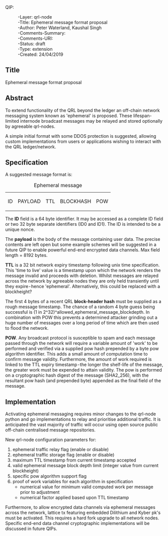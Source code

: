 QIP: 
:-Layer: qrl-node
:-Title: Ephemeral message format proposal
:-Author: Peter Waterland, Kaushal Singh
:-Comments-Summary: 
:-Comments-URI: 
:-Status: draft
:-Type: extension
:-Created: 24/04/2019



== Title ==
Ephemeral message format proposal 


== Abstract ==
To extend functionality of the QRL beyond the ledger an off-chain network messaging system known as 'ephemeral' is proposed. These lifespan-limited internode broadcast messages may be relayed and stored optionally by agreeable qrl-nodes.

A simple initial format with some DDOS protection is suggested, allowing custom implementations from users or applications wishing to interact with the QRL ledger/network.



== Specification ==

A suggested message format is: 

{| class="wikitable"
|+Ephemeral message
|-
|ID
|PAYLOAD
|TTL
|BLOCKHASH
|POW
|}

The '''ID''' field is a 64 byte identifier. It may be accessed as a complete ID field or two 32 byte separate identifiers (ID0 and ID1). The ID is intended to be a unique nonce.

The '''payload''' is the body of the message containing user data. The precise contents are left open but some example schemes will be suggested in a future QIP to enable powerful end-end encrypted data channels. Max field length = 8192 bytes.

'''TTL''' is a 32 bit network expiry timestamp following unix time specification. This 'time to live' value is a timestamp upon which the network renders the message invalid and proceeds with deletion. Whilst messages are relayed across the network by agreeable nodes they are only held transiently until they expire - hence 'ephemeral'. Alternatively, this could be replaced with a blockheight?

The first 4 bytes of a recent QRL '''block-header hash''' must be supplied as a rough message timestamp. The chance of a random 4 byte guess being successful is (1 in 2^32)^allowed_ephemeral_message_blockdepth. In combination with POW this prevents a determined attacker grinding out a huge number of messages over a long period of time which are then used to flood the network.

'''POW'''. Any broadcast protocol is susceptible to spam and each message passed through the network will require a variable amount of 'work' to be performed and verified via a supplied pow hash prepended by a byte pow algorithm identifier. This adds a small amount of computation time to confirm message validity. Furthermore, the amount of work required is linked to the TTL expiry timestamp - the longer the shelf-life of the message, the greater work must be expended to attain validity. The pow is performed on a cryptographic hash digest of the message (SHA2_256), with the resultant pow hash (and prepended byte) appended as the final field of the message. 



== Implementation ==

Activating ephemeral messaging requires minor changes to the qrl-node python and go implementations to relay and prioritise additional traffic. It is anticipated the vast majority of traffic will occur using open source public off-chain centralised message repositories.

New qrl-node configuration parameters for: 
# ephemeral traffic relay flag (enable or disable)
# ephemeral traffic storage flag (enable or disable)
# maximum TTL timestamp from current timestamp accepted
# valid ephemeral message block depth limit (integer value from current blockheight) 
# specific pow algorithm support flag
# proof of work variables for each algorithm in specification
#* numerical value for minimum valid computed work per message prior to adjustment
#* numerical factor applied based upon TTL timestamp

Furthermore, to allow encrypted data channels via ephemeral messages across the network, lattice tx featuring embedded Dilithium and Kyber pk's must be activated. This requires a hard fork upgrade to all network nodes. Specific end-end data channel cryptographic implementations will be discussed in future QIPs.
